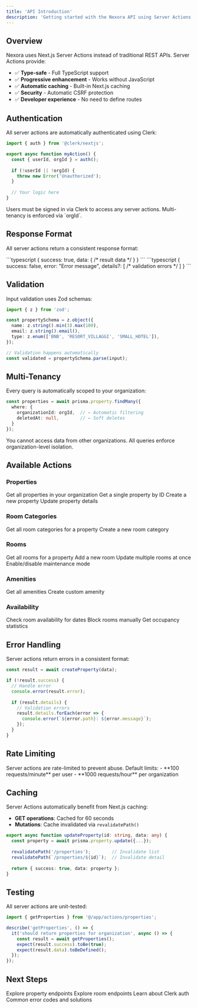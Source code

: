 ```yaml
---
title: 'API Introduction'
description: 'Getting started with the Nexora API using Server Actions'
---
```


## Overview

Nexora uses Next.js Server Actions instead of traditional REST APIs. Server Actions provide:

- ✅ **Type-safe** - Full TypeScript support
- ✅ **Progressive enhancement** - Works without JavaScript
- ✅ **Automatic caching** - Built-in Next.js caching
- ✅ **Security** - Automatic CSRF protection
- ✅ **Developer experience** - No need to define routes

## Authentication

All server actions are automatically authenticated using Clerk:

```typescript
import { auth } from '@clerk/nextjs';

export async function myAction() {
  const { userId, orgId } = auth();
  
  if (!userId || !orgId) {
    throw new Error('Unauthorized');
  }
  
  // Your logic here
}
```

<Info>
Users must be signed in via Clerk to access any server actions. Multi-tenancy is enforced via `orgId`.
</Info>

## Response Format

All server actions return a consistent response format:

<Tabs>
  <Tab title="Success">
    ```typescript
    {
      success: true,
      data: { /* result data */ }
    }
    ```
  </Tab>
  
  <Tab title="Error">
    ```typescript
    {
      success: false,
      error: "Error message",
      details?: [ /* validation errors */ ]
    }
    ```
  </Tab>
</Tabs>

## Validation

Input validation uses Zod schemas:

```typescript
import { z } from 'zod';

const propertySchema = z.object({
  name: z.string().min(3).max(100),
  email: z.string().email(),
  type: z.enum(['BNB', 'RESORT_VILLAGGI', 'SMALL_HOTEL']),
});

// Validation happens automatically
const validated = propertySchema.parse(input);
```

## Multi-Tenancy

Every query is automatically scoped to your organization:

```typescript
const properties = await prisma.property.findMany({
  where: {
    organizationId: orgId,  // ← Automatic filtering
    deletedAt: null,        // ← Soft deletes
  }
});
```

<Warning>
You cannot access data from other organizations. All queries enforce organization-level isolation.
</Warning>

## Available Actions

### Properties

<CardGroup cols={2}>
  <Card title="List Properties" href="/api-reference/properties/list">
    Get all properties in your organization
  </Card>
  <Card title="Get Property" href="/api-reference/properties/get">
    Get a single property by ID
  </Card>
  <Card title="Create Property" href="/api-reference/properties/create">
    Create a new property
  </Card>
  <Card title="Update Property" href="/api-reference/properties/update">
    Update property details
  </Card>
</CardGroup>

### Room Categories

<CardGroup cols={2}>
  <Card title="List Categories" href="/api-reference/room-categories/list">
    Get all room categories for a property
  </Card>
  <Card title="Create Category" href="/api-reference/room-categories/create">
    Create a new room category
  </Card>
</CardGroup>

### Rooms

<CardGroup cols={2}>
  <Card title="List Rooms" href="/api-reference/rooms/list">
    Get all rooms for a property
  </Card>
  <Card title="Create Room" href="/api-reference/rooms/create">
    Add a new room
  </Card>
  <Card title="Bulk Update" href="/api-reference/rooms/bulk-update">
    Update multiple rooms at once
  </Card>
  <Card title="Set Maintenance" href="/api-reference/rooms/maintenance">
    Enable/disable maintenance mode
  </Card>
</CardGroup>

### Amenities

<CardGroup cols={2}>
  <Card title="List Amenities" href="/api-reference/amenities/list">
    Get all amenities
  </Card>
  <Card title="Create Amenity" href="/api-reference/amenities/create">
    Create custom amenity
  </Card>
</CardGroup>

### Availability

<CardGroup cols={2}>
  <Card title="Get Availability" href="/api-reference/availability/get">
    Check room availability for dates
  </Card>
  <Card title="Create Block" href="/api-reference/availability/block">
    Block rooms manually
  </Card>
  <Card title="Get Occupancy" href="/api-reference/availability/stats">
    Get occupancy statistics
  </Card>
</CardGroup>

## Error Handling

Server actions return errors in a consistent format:

```typescript
const result = await createProperty(data);

if (!result.success) {
  // Handle error
  console.error(result.error);
  
  if (result.details) {
    // Validation errors
    result.details.forEach(error => {
      console.error(`${error.path}: ${error.message}`);
    });
  }
}
```

## Rate Limiting

<Note>
Server actions are rate-limited to prevent abuse. Default limits:
- **100 requests/minute** per user
- **1000 requests/hour** per organization
</Note>

## Caching

Server Actions automatically benefit from Next.js caching:

- **GET operations**: Cached for 60 seconds
- **Mutations**: Cache invalidated via `revalidatePath()`

```typescript
export async function updateProperty(id: string, data: any) {
  const property = await prisma.property.update({...});
  
  revalidatePath('/properties');        // Invalidate list
  revalidatePath(`/properties/${id}`);  // Invalidate detail
  
  return { success: true, data: property };
}
```

## Testing

All server actions are unit-tested:

```typescript
import { getProperties } from '@/app/actions/properties';

describe('getProperties', () => {
  it('should return properties for organization', async () => {
    const result = await getProperties();
    expect(result.success).toBe(true);
    expect(result.data).toBeDefined();
  });
});
```

## Next Steps

<CardGroup cols={2}>
  <Card title="Properties API" href="/api-reference/properties/list">
    Explore property endpoints
  </Card>
  <Card title="Rooms API" href="/api-reference/rooms/list">
    Explore room endpoints
  </Card>
  <Card title="Authentication" href="/api-reference/authentication">
    Learn about Clerk auth
  </Card>
  <Card title="Error Codes" href="/api-reference/errors">
    Common error codes and solutions
  </Card>
</CardGroup>
